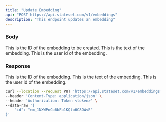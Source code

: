 ```yaml
---
title: "Update Embedding"
api: "POST https://api.stateset.com/v1/embeddings"
description: "This endpoint updates an embedding"
---
```


### Body

<ParamField body="id" type="string">
  This is the ID of the embedding to be created.
</ParamField>

<ParamField body="knowledge" type="string">
  This is the text of the embedding.
</ParamField>

<ParamField body="user_id" type="string">
  This is the user id of the embedding. 
</ParamField>

### Response

<ResponseField name="id" type="string">
  This is the ID of the embedding.
</ResponseField>

<ResponseField name="knowledge" type="string">
 This is the text of the embedding.
</ResponseField>

<ResponseField name="user_id" type="string">
 This is the user id of the embedding.
</ResponseField>

<RequestExample>

```bash cURL
curl --location --request PUT 'https://api.stateset.com/v1/embeddings' \
--header 'Content-Type: application/json' \
--header 'Authorization: Token <token>' \
--data-raw '{
    "id": "em_1NXWPnCo6bFb1KQto6C8OWvE"
}'
```